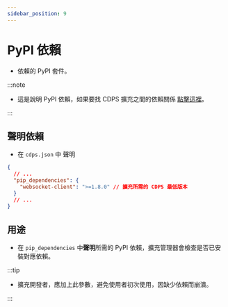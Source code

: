 ```yaml
---
sidebar_position: 9
---
```


# PyPI 依賴

- 依賴的 PyPI 套件。

:::note

- 這是說明 PyPI 依賴，如果要找 CDPS 擴充之間的依賴關係 [點擊這裡](./dependencies)。

:::

## 聲明依賴

- 在 `cdps.json` 中 聲明

```json
{
  // ...
  "pip_dependencies": {
    "websocket-client": ">=1.8.0" // 擴充所需的 CDPS 最低版本
  }
  // ...
}
```

## 用途

- 在 `pip_dependencies` 中**聲明**所需的 PyPI 依賴，擴充管理器會檢查是否已安裝對應依賴。

:::tip

- 擴充開發者，應加上此參數，避免使用者初次使用，因缺少依賴而崩潰。

:::
